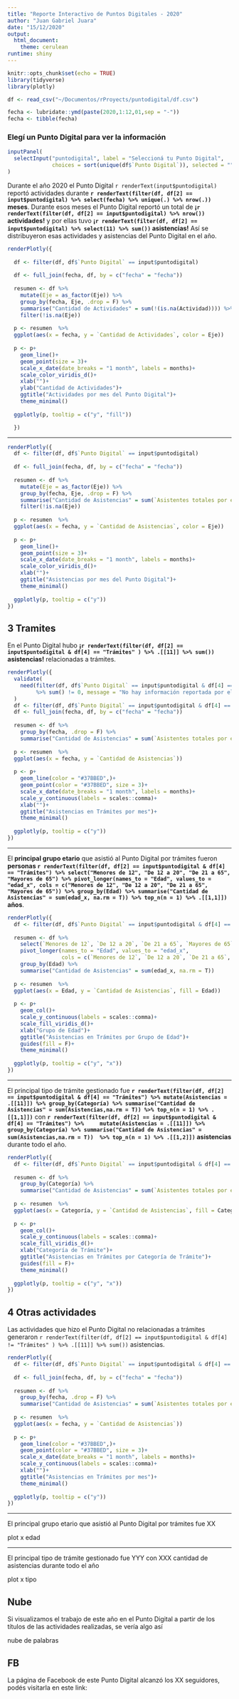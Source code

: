 ```yaml
---
title: "Reporte Interactivo de Puntos Digitales - 2020"
author: "Juan Gabriel Juara"
date: "15/12/2020"
output: 
  html_document: 
    theme: cerulean
runtime: shiny
---
```


```r
knitr::opts_chunk$set(echo = TRUE)
library(tidyverse)
library(plotly)

df <- read_csv("~/Documentos/rProyects/puntodigital/df.csv")

fecha <- lubridate::ymd(paste(2020,1:12,01,sep = "-"))
fecha <- tibble(fecha)

```

### Elegí un Punto Digital para ver la información

```r
inputPanel(
  selectInput("puntodigital", label = "Seleccioná tu Punto Digital",
              choices = sort(unique(df$`Punto Digital`)), selected = "")
)
```


Durante el año 2020 el Punto Digital `r renderText(input$puntodigital)` reportó actividades durante **`r renderText(filter(df, df[2] == input$puntodigital) %>% select(fecha) %>% unique(.) %>% nrow(.))` meses**. Durante esos meses el Punto Digital reportó un total de **¡`r renderText(filter(df, df[2] == input$puntodigital) %>% nrow())` actividades!** y por ellas tuvo **¡`r renderText(filter(df, df[2] == input$puntodigital) %>% select(11) %>% sum())` asistencias!** Así se distribuyeron esas actividades y asistencias del Punto Digital en el año.

```r
renderPlotly({
  
  df <- filter(df, df$`Punto Digital` == input$puntodigital)
  
  df <- full_join(fecha, df, by = c("fecha" = "fecha"))
  
  resumen <- df %>% 
    mutate(Eje = as_factor(Eje)) %>% 
    group_by(fecha, Eje, .drop = F) %>% 
    summarise("Cantidad de Actividades" = sum(!(is.na(Actividad)))) %>% 
    filter(!is.na(Eje))
  
  p <- resumen  %>% 
  ggplot(aes(x = fecha, y = `Cantidad de Actividades`, color = Eje))
  
  p <- p+
    geom_line()+
    geom_point(size = 3)+
    scale_x_date(date_breaks = "1 month", labels = months)+
    scale_color_viridis_d()+
    xlab("")+
    ylab("Cantidad de Actividades")+
    ggtitle("Actividades por mes del Punto Digital")+
    theme_minimal()
  
  ggplotly(p, tooltip = c("y", "fill"))

  })
```

---

```r

renderPlotly({
  df <- filter(df, df$`Punto Digital` == input$puntodigital)
  
  df <- full_join(fecha, df, by = c("fecha" = "fecha"))
  
  resumen <- df %>% 
    mutate(Eje = as_factor(Eje)) %>% 
    group_by(fecha, Eje, .drop = F) %>% 
    summarise("Cantidad de Asistencias" = sum(`Asistentes totales por ejes`, na.rm = T)) %>% 
    filter(!is.na(Eje))
  
  p <- resumen  %>% 
  ggplot(aes(x = fecha, y = `Cantidad de Asistencias`, color = Eje))
  
  p <- p+
    geom_line()+
    geom_point(size = 3)+
    scale_x_date(date_breaks = "1 month", labels = months)+
    scale_color_viridis_d()+
    xlab("")+
    ggtitle("Asistencias por mes del Punto Digital")+
    theme_minimal()
  
  ggplotly(p, tooltip = c("y"))
})
```


## 3 Tramites

En el Punto Digital hubo **¡`r renderText(filter(df, df[2] == input$puntodigital & df[4] == "Trámites" ) %>% .[[11]] %>% sum())` asistencias!** relacionadas a trámites.


```r

renderPlotly({
  validate(
    need(filter(df, df$`Punto Digital` == input$puntodigital & df[4] == "Trámites") %>% .[[11]]
         %>% sum() != 0, message = "No hay información reportada por el Punto Digital")
  )
  df <- filter(df, df$`Punto Digital` == input$puntodigital & df[4] == "Trámites")
  df <- full_join(fecha, df, by = c("fecha" = "fecha"))
  
  resumen <- df %>% 
    group_by(fecha, .drop = F) %>% 
    summarise("Cantidad de Asistencias" = sum(`Asistentes totales por ejes`, na.rm = T))
  
  p <- resumen  %>% 
  ggplot(aes(x = fecha, y = `Cantidad de Asistencias`))
  
  p <- p+
    geom_line(color = "#37BBED",)+
    geom_point(color = "#37BBED", size = 3)+
    scale_x_date(date_breaks = "1 month", labels = months)+
    scale_y_continuous(labels = scales::comma)+
    xlab("")+
    ggtitle("Asistencias en Trámites por mes")+
    theme_minimal()
  
  ggplotly(p, tooltip = c("y"))
})
```

---

El **principal grupo etario** que asistió al Punto Digital por trámites fueron **personas `r renderText(filter(df, df[2] == input$puntodigital & df[4] == "Trámites") %>% select("Menores de 12", "De 12 a 20", "De 21 a 65", "Mayores de 65") %>% pivot_longer(names_to = "Edad", values_to = "edad_x", cols = c("Menores de 12", "De 12 a 20", "De 21 a 65", "Mayores de 65")) %>% group_by(Edad) %>% summarise("Cantidad de Asistencias" = sum(edad_x, na.rm = T)) %>% top_n(n = 1) %>% .[[1,1]])` años**.

```r
renderPlotly({
  df <- filter(df, df$`Punto Digital` == input$puntodigital & df[4] == "Trámites")
  
  resumen <- df %>% 
    select(`Menores de 12`, `De 12 a 20`, `De 21 a 65`, `Mayores de 65`) %>% 
    pivot_longer(names_to = "Edad", values_to = "edad_x", 
                 cols = c(`Menores de 12`, `De 12 a 20`, `De 21 a 65`, `Mayores de 65`)) %>%  
    group_by(Edad) %>%
    summarise("Cantidad de Asistencias" = sum(edad_x, na.rm = T))
  
  p <- resumen  %>% 
  ggplot(aes(x = Edad, y = `Cantidad de Asistencias`, fill = Edad))
  
  p <- p+
    geom_col()+
    scale_y_continuous(labels = scales::comma)+
    scale_fill_viridis_d()+
    xlab("Grupo de Edad")+
    ggtitle("Asistencias en Trámites por Grupo de Edad")+
    guides(fill = F)+
    theme_minimal()
  
  ggplotly(p, tooltip = c("y", "x"))
})
```

---

El principal tipo de trámite gestionado fue **`r renderText(filter(df, df[2] == input$puntodigital & df[4] == "Trámites") %>% mutate(Asistencias = .[[11]]) %>% group_by(Categoría) %>% summarise("Cantidad de Asistencias" = sum(Asistencias,na.rm = T)) %>% top_n(n = 1) %>% .[[1,1]])`** con **`r renderText(filter(df, df[2] == input$puntodigital & df[4] == "Trámites") %>%     mutate(Asistencias = .[[11]]) %>% group_by(Categoría) %>% summarise("Cantidad de Asistencias" = sum(Asistencias,na.rm = T))  %>% top_n(n = 1) %>% .[[1,2]])` asistencias** durante todo el año.

```r
renderPlotly({
  df <- filter(df, df$`Punto Digital` == input$puntodigital & df[4] == "Trámites")
  
  resumen <- df %>% 
    group_by(Categoría) %>%
    summarise("Cantidad de Asistencias" = sum(`Asistentes totales por ejes`, na.rm = T))
  
  p <- resumen  %>% 
  ggplot(aes(x = Categoría, y = `Cantidad de Asistencias`, fill = Categoría))
  
  p <- p+
    geom_col()+
    scale_y_continuous(labels = scales::comma)+
    scale_fill_viridis_d()+
    xlab("Categoría de Trámite")+
    ggtitle("Asistencias en Trámites por Categoría de Trámite")+
    guides(fill = F)+
    theme_minimal()
  
  ggplotly(p, tooltip = c("y", "x"))
})
```

## 4 Otras actividades

Las actividades que hizo el Punto Digital no relacionadas a trámites generaron `r renderText(filter(df, df[2] == input$puntodigital & df[4] != "Trámites" ) %>% .[[11]] %>% sum())` asistencias.


```r

renderPlotly({
  df <- filter(df, df$`Punto Digital` == input$puntodigital & df[4] == "Trámites")
  
  df <- full_join(fecha, df, by = c("fecha" = "fecha"))
  
  resumen <- df %>% 
    group_by(fecha, .drop = F) %>% 
    summarise("Cantidad de Asistencias" = sum(`Asistentes totales por ejes`, na.rm = T))
  
  p <- resumen  %>% 
  ggplot(aes(x = fecha, y = `Cantidad de Asistencias`))
  
  p <- p+
    geom_line(color = "#37BBED",)+
    geom_point(color = "#37BBED", size = 3)+
    scale_x_date(date_breaks = "1 month", labels = months)+
    scale_y_continuous(labels = scales::comma)+
    xlab("")+
    ggtitle("Asistencias en Trámites por mes")+
    theme_minimal()
  
  ggplotly(p, tooltip = c("y"))
})
```
---

El principal grupo etario que asistió al Punto Digital por trámites fue XX

plot x edad

--- 

El principal tipo de trámite gestionado fue YYY con XXX cantidad de asistencias durante todo el año

plot x tipo

## Nube

Si visualizamos el trabajo de este año en el Punto Digital a partir de los títulos de las actividades realizadas, se vería algo así

nube de palabras

## FB

La página de Facebook de este Punto Digital alcanzó los XX seguidores, podés visitarla en este link:
